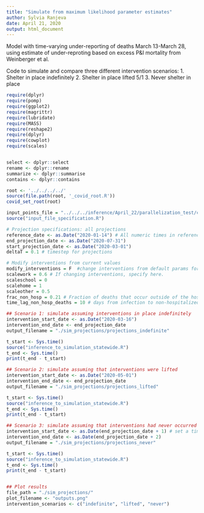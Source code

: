 ```yaml
---
title: "Simulate from maximum likelihood parameter estimates"
author: Sylvia Ranjeva
date: April 21, 2020
output: html_document
---
```

Model with time-varying under-reporting of deaths March 13-March 28, using estimate of under-reproting based on excess P&I mortality from Weinberger et al.

Code to simulate and compare three different intervention scenarios:
1. Shelter in place indefinitely
2. Shelter in place lifted 5/1
3. Never shelter in place

```r
require(dplyr)
require(pomp)
require(ggplot2)
require(magrittr)
require(lubridate)
require(MASS)
require(reshape2)
require(dplyr)
require(cowplot)
require(scales)


select <- dplyr::select
rename <- dplyr::rename
summarize <- dplyr::summarise
contains <- dplyr::contains

root <- '../../../../'
source(file.path(root, '_covid_root.R'))
covid_set_root(root)

input_points_file = "../../../inference/April_22/parallelization_test/consolidated.sample_from_surface.csv"
source("input_file_specification.R")

# Projection specifications: all projections
reference_date <- as.Date("2020-01-14") # All numeric times in reference to this date 
end_projection_date <- as.Date("2020-07-31")
start_projection_date <- as.Date("2020-03-01")
deltaT = 0.1 # timestep for projections 

# Modify interventions from current values 
modify_interventions = F  #change interventions from default params for projections?
scalework = 0.6 # If changing interventions, specify here. 
scaleschool = 0 
scalehome = 1
scaleother = 0.5
frac_non_hosp = 0.21 # Fraction of deaths that occur outside of the hospital
time_lag_non_hosp_deaths = 10 # days from infection to non-hospitalized deaths

## Scenario 1: simulate assuming interventions in place indefinitely 
intervention_start_date <- as.Date("2020-03-16")
intervention_end_date <- end_projection_date
output_filename = "./sim_projections/projections_indefinite"

t_start <- Sys.time()
source("inference_to_simulation_statewide.R")
t_end <- Sys.time()
print(t_end - t_start)

## Scenario 2: simulate assuming that interventions were lifted 
intervention_start_date <- as.Date("2020-05-01")
intervention_end_date <- end_projection_date
output_filename = "./sim_projections/projections_lifted"

t_start <- Sys.time()
source("inference_to_simulation_statewide.R")
t_end <- Sys.time()
print(t_end - t_start)

## Scenario 3: simulate assuming that interventions had never occurred
intervention_start_date <- as.Date(end_projection_date + 1) # set a time after the end of simulations
intervention_end_date <- as.Date(end_projection_date + 2)
output_filename = "./sim_projections/projections_never"

t_start <- Sys.time()
source("inference_to_simulation_statewide.R")
t_end <- Sys.time()
print(t_end - t_start)


## Plot results 
file_path = "./sim_projections/"
plot_filename <- "outputs.png"
intervention_scenarios <- c("indefinite", "lifted", "never")


```

